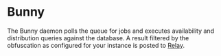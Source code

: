 # Bunny

The Bunny daemon polls the queue for jobs and executes availability and distribution queries against the database.
A result filtered by the obfuscation as configured for your instance is posted to [Relay](/relay).
